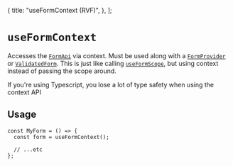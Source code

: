   {
    title: "useFormContext (RVF)",
  },
];

# `useFormContext`

Accesses the [`FormApi`](/reference/form-api) via context. Must be used along with a [`FormProvider`](/reference/form-provider) or [`ValidatedForm`](/reference/validated-form).
This is just like calling [`useFormScope`](/reference/use-form-scope), but using context instead of passing the scope around.

<Note>
  If you're using Typescript, you lose a lot of type safety when using the
  context API
</Note>

## Usage

```tsx
const MyForm = () => {
  const form = useFormContext();

  // ...etc
};
```
